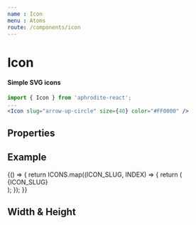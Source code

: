 ```yaml
---
name : Icon
menu : Atoms
route: /components/icon
---
```



# Icon
#### Simple SVG icons

```jsx
import { Icon } from 'aphrodite-react';
...
<Icon slug="arrow-up-circle" size={40} color="#FF0000" />
```

## Properties
<PropsTable of={Icon} />

## Example
<Playground>
    {() => {
        return ICONS.map((ICON_SLUG, INDEX) => {
            return (
                <div key={INDEX} style={{ margin: '5px 0' }}>
                    <Icon slug={ICON_SLUG} size={20 + ((INDEX + 1) * 5)} color={(INDEX % 2) ? '#FF0000' : ''} />
                    <span style={{ paddingLeft: '10px' }}>{ICON_SLUG}</span>
                </div>
            );
        });
    }}
</Playground>

## Width & Height
<Playground>
    <div>
        <Icon slug="loading" width={20} height={5} color="#FF0000" />
    </div>
    <div>
        <Icon slug="loading" width={40} height={10} />
    </div>
    <div>
        <Icon slug="loading" width={80} height={20} color="#FF0000" />
    </div>
    <div>
        <Icon slug="loading" width={120} height={30} />
    </div>
</Playground>
